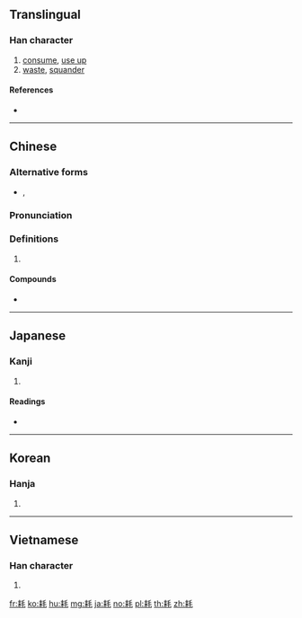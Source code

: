 {{character info/new}}
{{also|秏}}
==Translingual==

===Han character===
{{Han char|rn=127|rad=耒|as=04|sn=10|four=52914|canj=QDHQU|ids=⿰耒毛}}

# [[consume]], [[use up]]
# [[waste]], [[squander]]

====References====
* {{Han ref|kx=0963.010|dkj=28909|dj=1411.030|hdz=42771.030|uh=8017|ud=32791|bh=AFD3|bd=45011}}

----

==Chinese==
{{zh-forms}}

===Alternative forms===
* {{l|zh|㘪}}, {{l|zh|秏}}

===Pronunciation===
{{zh-pron
|m=hào
|c=hou3
|h=pfs=
|md=
|mn=
|w=
|mc=y
|oc=y
|cat=
}}

===Definitions===
{{zh-hanzi}}

# {{rfdef|lang=zh}}

====Compounds====
* {{zh-l|耗子|mouse, rat}}

----

==Japanese==

===Kanji===
{{ja-kanji|grade=c|rs=耒04}}

# {{defn|lang=ja|sort=耒04}}

====Readings====
* {{ja-readings|goon=[[こう]] (kō)|kanon=[[こう]] (kō)|kanyoon=[[もう]] (mō)|kun=[[へる]] (heru)|nanori=}}

----

==Korean==

===Hanja===
{{ko-hanja|hangeul=모|eumhun=|rv=mo|mr=mo|y=mo}}

# {{defn|lang=ko|sort=耒04}}

----

==Vietnamese==

===Han character===
{{vi-hantu|[[háo]], [[hao]], [[gao]], [[hau]]|rs=耒04}}

# {{defn|lang=vi|sort=耒04}}

[[fr:耗]]
[[ko:耗]]
[[hu:耗]]
[[mg:耗]]
[[ja:耗]]
[[no:耗]]
[[pl:耗]]
[[th:耗]]
[[zh:耗]]